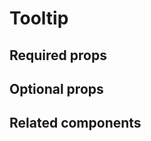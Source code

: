 # Tooltip

<ComponentDescription name="tooltip" />

<Preview name="tooltip" />

## Required props

<PropsDocs name="tooltip" required />

## Optional props

<PropsDocs name="tooltip" />

## Related components

<RelatedComponentList>
    <RelatedComponent
    title="Contextual Help"
    description="Contextual Help is represented by a question mark trigger that is positioned next to an element and displays its definition when clicked."
    href="/components/contextual-help"
  />
</RelatedComponentList>